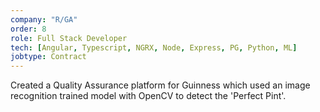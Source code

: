 ```yaml
---
company: "R/GA"
order: 8
role: Full Stack Developer
tech: [Angular, Typescript, NGRX, Node, Express, PG, Python, ML]
jobtype: Contract
---
```


Created a Quality Assurance platform for Guinness which used an image recognition trained model with OpenCV to detect the 'Perfect Pint'.
